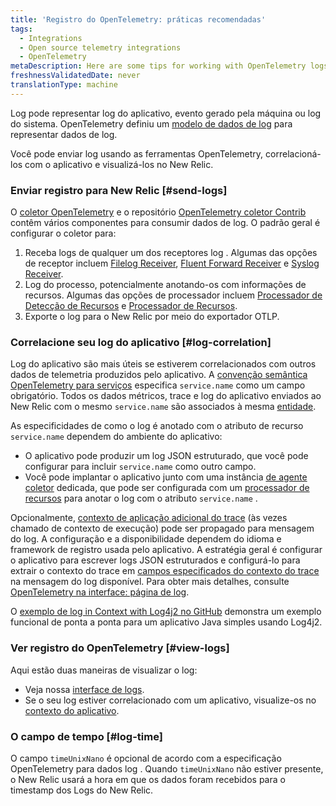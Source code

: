 ```yaml
---
title: 'Registro do OpenTelemetry: práticas recomendadas'
tags:
  - Integrations
  - Open source telemetry integrations
  - OpenTelemetry
metaDescription: Here are some tips for working with OpenTelemetry logs and New Relic.
freshnessValidatedDate: never
translationType: machine
---
```


Log pode representar log do aplicativo, evento gerado pela máquina ou log do sistema. OpenTelemetry definiu um [modelo de dados de log](https://github.com/open-telemetry/opentelemetry-specification/blob/main/specification/logs/data-model.md) para representar dados de log.

Você pode enviar log usando as ferramentas OpenTelemetry, correlacioná-los com o aplicativo e visualizá-los no New Relic.

### Enviar registro para New Relic [#send-logs]

O [coletor OpenTelemetry](https://github.com/open-telemetry/opentelemetry-collector) e o repositório [OpenTelemetry coletor Contrib](https://github.com/open-telemetry/opentelemetry-collector-contrib) contêm vários componentes para consumir dados de log. O padrão geral é configurar o coletor para:

1. Receba logs de qualquer um dos receptores log . Algumas das opções de receptor incluem [Filelog Receiver](https://github.com/open-telemetry/opentelemetry-collector-contrib/tree/main/receiver/filelogreceiver), [Fluent Forward Receiver](https://github.com/open-telemetry/opentelemetry-collector-contrib/tree/main/receiver/fluentforwardreceiver) e [Syslog Receiver](https://github.com/open-telemetry/opentelemetry-collector-contrib/tree/main/receiver/syslogreceiver).
2. Log do processo, potencialmente anotando-os com informações de recursos. Algumas das opções de processador incluem [Processador de Detecção de Recursos](https://github.com/open-telemetry/opentelemetry-collector-contrib/tree/main/processor/resourcedetectionprocessor) e [Processador de Recursos](https://github.com/open-telemetry/opentelemetry-collector-contrib/blob/main/processor/resourceprocessor/README.md).
3. Exporte o log para o New Relic por meio do exportador OTLP.

### Correlacione seu log do aplicativo [#log-correlation]

Log do aplicativo são mais úteis se estiverem correlacionados com outros dados de telemetria produzidos pelo aplicativo. A [convenção semântica OpenTelemetry para serviços](https://github.com/open-telemetry/semantic-conventions/blob/main/docs/README.md) especifica `service.name` como um campo obrigatório. Todos os dados métricos, trace e log do aplicativo enviados ao New Relic com o mesmo `service.name` são associados à mesma [entidade](/docs/new-relic-one/use-new-relic-one/core-concepts/what-entity-new-relic).

As especificidades de como o log é anotado com o atributo de recurso `service.name` dependem do ambiente do aplicativo:

* O aplicativo pode produzir um log JSON estruturado, que você pode configurar para incluir `service.name` como outro campo.
* Você pode implantar o aplicativo junto com uma instância [de agente coletor](https://opentelemetry.io/docs/collector/getting-started/#agent) dedicada, que pode ser configurada com um [processador de recursos](https://github.com/open-telemetry/opentelemetry-specification/tree/main/specification/resource) para anotar o log com o atributo `service.name` .

Opcionalmente, [contexto de aplicação adicional do trace](https://github.com/open-telemetry/opentelemetry-specification/tree/main/specification/trace/sdk_exporters) (às vezes chamado de contexto de execução) pode ser propagado para mensagem do log. A configuração e a disponibilidade dependem do idioma e framework de registro usada pelo aplicativo. A estratégia geral é configurar o aplicativo para escrever logs JSON estruturados e configurá-lo para extrair o contexto do trace em [campos especificados do contexto do trace](https://github.com/open-telemetry/opentelemetry-specification/blob/main/specification/logs/data-model.md#trace-context-fields) na mensagem do log disponível. Para obter mais detalhes, consulte [OpenTelemetry na interface: página de log](/docs/more-integrations/open-source-telemetry-integrations/opentelemetry/view-your-data/opentelemetry-logs-page).

O [exemplo de log in Context with Log4j2 no GitHub](https://github.com/newrelic/newrelic-opentelemetry-examples/tree/main/other-examples/java/logs-in-context-log4j2) demonstra um exemplo funcional de ponta a ponta para um aplicativo Java simples usando Log4j2.

### Ver registro do OpenTelemetry [#view-logs]

Aqui estão duas maneiras de visualizar o log:

* Veja nossa [interface de logs](/docs/logs/log-management/ui-data/use-logs-ui/).
* Se o seu log estiver correlacionado com um aplicativo, visualize-os no [contexto do aplicativo](/docs/integrations/open-source-telemetry-integrations/opentelemetry/view-your-opentelemetry-data-new-relic#logs).

### O campo de tempo [#log-time]

O campo `timeUnixNano` é opcional de acordo com a especificação OpenTelemetry para dados log . Quando `timeUnixNano` não estiver presente, o New Relic usará a hora em que os dados foram recebidos para o timestamp dos Logs do New Relic.